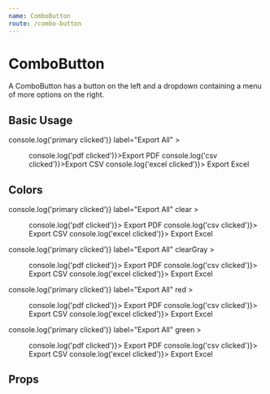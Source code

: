 ```yaml
---
name: ComboButton
route: /combo-button
---
```




# ComboButton

A ComboButton has a button on the left and a dropdown containing a menu of more
options on the right.

## Basic Usage

<Playground>
  <ComboButton
    onClick={() => console.log('primary clicked')}
    label="Export All"
  >
    <Menu>
      <MenuItem onClick={() => console.log('pdf clicked')}>Export PDF</MenuItem>
      <MenuItem onClick={() => console.log('csv clicked')}>Export CSV</MenuItem>
      <MenuItem onClick={() => console.log('excel clicked')}>
        Export Excel
      </MenuItem>
    </Menu>
  </ComboButton>
</Playground>

## Colors

<Playground>
  <GuideExample label="clear">
    <ComboButton
      onClick={() => console.log('primary clicked')}
      label="Export All"
      clear
    >
      <Menu>
        <MenuItem onClick={() => console.log('pdf clicked')}>
          Export PDF
        </MenuItem>
        <MenuItem onClick={() => console.log('csv clicked')}>
          Export CSV
        </MenuItem>
        <MenuItem onClick={() => console.log('excel clicked')}>
          Export Excel
        </MenuItem>
      </Menu>
    </ComboButton>
  </GuideExample>
  <GuideExample label="clearGray">
    <ComboButton
      onClick={() => console.log('primary clicked')}
      label="Export All"
      clearGray
    >
      <Menu>
        <MenuItem onClick={() => console.log('pdf clicked')}>
          Export PDF
        </MenuItem>
        <MenuItem onClick={() => console.log('csv clicked')}>
          Export CSV
        </MenuItem>
        <MenuItem onClick={() => console.log('excel clicked')}>
          Export Excel
        </MenuItem>
      </Menu>
    </ComboButton>
  </GuideExample>
  <GuideExample label="red">
    <ComboButton
      onClick={() => console.log('primary clicked')}
      label="Export All"
      red
    >
      <Menu>
        <MenuItem onClick={() => console.log('pdf clicked')}>
          Export PDF
        </MenuItem>
        <MenuItem onClick={() => console.log('csv clicked')}>
          Export CSV
        </MenuItem>
        <MenuItem onClick={() => console.log('excel clicked')}>
          Export Excel
        </MenuItem>
      </Menu>
    </ComboButton>
  </GuideExample>
  <GuideExample label="green">
    <ComboButton
      onClick={() => console.log('primary clicked')}
      label="Export All"
      green
    >
      <Menu>
        <MenuItem onClick={() => console.log('pdf clicked')}>
          Export PDF
        </MenuItem>
        <MenuItem onClick={() => console.log('csv clicked')}>
          Export CSV
        </MenuItem>
        <MenuItem onClick={() => console.log('excel clicked')}>
          Export Excel
        </MenuItem>
      </Menu>
    </ComboButton>
  </GuideExample>
</Playground>

## Props

<PropsTable of={ComboButton} />
